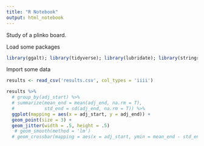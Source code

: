 ```yaml
---
title: "R Notebook"
output: html_notebook
---
```


Study of a plinko board.

Load some packages

```r
library(ggalt); library(tidyverse); library(lubridate); library(stringr); library(scales)
```


Import some data

```r
results <- read_csv('results.csv', col_types = 'iiii')
```


```r
results %>%
  # group_by(adj_start) %>%
  # summarize(mean_end = mean(adj_end, na.rm = T),
  #           std_end = sd(adj_end, na.rm = T)) %>%
  ggplot(mapping = aes(x = adj_start, y = adj_end)) +
  geom_point(size = 3) +
  geom_jitter(width = .5, height = .5) 
   # geom_smooth(method = 'lm')
  # geom_crossbar(mapping = aes(x = adj_start, ymin = mean_end - std_end, ymax = mean_end + std_end))
```

